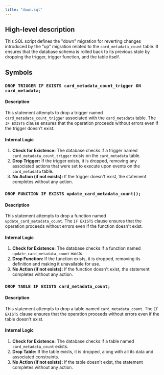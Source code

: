```yaml
---
title: "down.sql"
---
```


## High-level description
This SQL script defines the "down" migration for reverting changes introduced by the "up" migration related to the `card_metadata_count` table. It ensures that the database schema is rolled back to its previous state by dropping the trigger, trigger function, and the table itself.

## Symbols

### `DROP TRIGGER IF EXISTS card_metadata_count_trigger ON card_metadata;`
#### Description
This statement attempts to drop a trigger named `card_metadata_count_trigger` associated with the `card_metadata` table. The `IF EXISTS` clause ensures that the operation proceeds without errors even if the trigger doesn't exist.

#### Internal Logic
1. **Check for Existence:** The database checks if a trigger named `card_metadata_count_trigger` exists on the `card_metadata` table.
2. **Drop Trigger:** If the trigger exists, it is dropped, removing any associated actions that were set to execute upon events on the `card_metadata` table.
3. **No Action (if not exists):** If the trigger doesn't exist, the statement completes without any action.

### `DROP FUNCTION IF EXISTS update_card_metadata_count();`
#### Description
This statement attempts to drop a function named `update_card_metadata_count`. The `IF EXISTS` clause ensures that the operation proceeds without errors even if the function doesn't exist.

#### Internal Logic
1. **Check for Existence:** The database checks if a function named `update_card_metadata_count` exists.
2. **Drop Function:** If the function exists, it is dropped, removing its definition and making it unavailable for use.
3. **No Action (if not exists):** If the function doesn't exist, the statement completes without any action.

### `DROP TABLE IF EXISTS card_metadata_count;`
#### Description
This statement attempts to drop a table named `card_metadata_count`. The `IF EXISTS` clause ensures that the operation proceeds without errors even if the table doesn't exist.

#### Internal Logic
1. **Check for Existence:** The database checks if a table named `card_metadata_count` exists.
2. **Drop Table:** If the table exists, it is dropped, along with all its data and associated constraints.
3. **No Action (if not exists):** If the table doesn't exist, the statement completes without any action.
